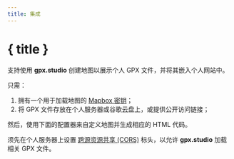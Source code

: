 ```yaml
---
title: 集成
---
```


<script>
</script>

# { title }

支持使用 **gpx.studio** 创建地图以展示个人 GPX 文件，并将其嵌入个人网站中。

只需：

1. 拥有一个用于加载地图的 <a href="https://account.mapbox.com/auth/signup" target="_blank">Mapbox 密钥</a>；
2. 将 GPX 文件存放在个人服务器或谷歌云盘上，或提供公开访问链接；

然后，使用下面的配置器来自定义地图并生成相应的 HTML 代码。

<DocsNote type="warning">

须先在个人服务器上设置 <a href="https://developer.mozilla.org/en-US/docs/Web/HTTP/CORS" target="_blank">跨源资源共享 (CORS)</a> 标头，以允许 <b>gpx.studio</b> 加载相关 GPX 文件。

</DocsNote>

<EmbeddingPlayground />
